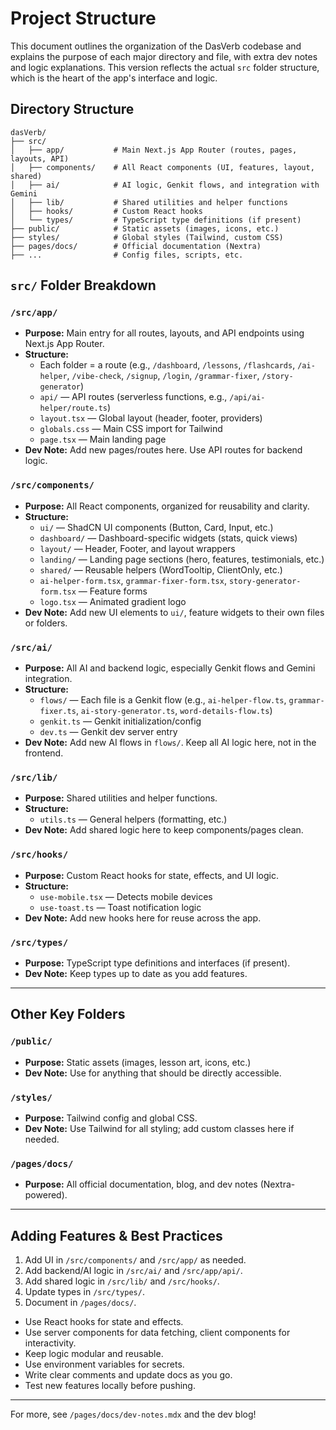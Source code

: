 # Project Structure

This document outlines the organization of the DasVerb codebase and explains the purpose of each major directory and file, with extra dev notes and logic explanations. This version reflects the actual `src` folder structure, which is the heart of the app's interface and logic.

## Directory Structure

```
dasVerb/
├── src/
│   ├── app/           # Main Next.js App Router (routes, pages, layouts, API)
│   ├── components/    # All React components (UI, features, layout, shared)
│   ├── ai/            # AI logic, Genkit flows, and integration with Gemini
│   ├── lib/           # Shared utilities and helper functions
│   ├── hooks/         # Custom React hooks
│   └── types/         # TypeScript type definitions (if present)
├── public/            # Static assets (images, icons, etc.)
├── styles/            # Global styles (Tailwind, custom CSS)
├── pages/docs/        # Official documentation (Nextra)
├── ...                # Config files, scripts, etc.
```

## `src/` Folder Breakdown

### `/src/app/`
- **Purpose:** Main entry for all routes, layouts, and API endpoints using Next.js App Router.
- **Structure:**
  - Each folder = a route (e.g., `/dashboard`, `/lessons`, `/flashcards`, `/ai-helper`, `/vibe-check`, `/signup`, `/login`, `/grammar-fixer`, `/story-generator`)
  - `api/` — API routes (serverless functions, e.g., `/api/ai-helper/route.ts`)
  - `layout.tsx` — Global layout (header, footer, providers)
  - `globals.css` — Main CSS import for Tailwind
  - `page.tsx` — Main landing page
- **Dev Note:** Add new pages/routes here. Use API routes for backend logic.

### `/src/components/`
- **Purpose:** All React components, organized for reusability and clarity.
- **Structure:**
  - `ui/` — ShadCN UI components (Button, Card, Input, etc.)
  - `dashboard/` — Dashboard-specific widgets (stats, quick views)
  - `layout/` — Header, Footer, and layout wrappers
  - `landing/` — Landing page sections (hero, features, testimonials, etc.)
  - `shared/` — Reusable helpers (WordTooltip, ClientOnly, etc.)
  - `ai-helper-form.tsx`, `grammar-fixer-form.tsx`, `story-generator-form.tsx` — Feature forms
  - `logo.tsx` — Animated gradient logo
- **Dev Note:** Add new UI elements to `ui/`, feature widgets to their own files or folders.

### `/src/ai/`
- **Purpose:** All AI and backend logic, especially Genkit flows and Gemini integration.
- **Structure:**
  - `flows/` — Each file is a Genkit flow (e.g., `ai-helper-flow.ts`, `grammar-fixer.ts`, `ai-story-generator.ts`, `word-details-flow.ts`)
  - `genkit.ts` — Genkit initialization/config
  - `dev.ts` — Genkit dev server entry
- **Dev Note:** Add new AI flows in `flows/`. Keep all AI logic here, not in the frontend.

### `/src/lib/`
- **Purpose:** Shared utilities and helper functions.
- **Structure:**
  - `utils.ts` — General helpers (formatting, etc.)
- **Dev Note:** Add shared logic here to keep components/pages clean.

### `/src/hooks/`
- **Purpose:** Custom React hooks for state, effects, and UI logic.
- **Structure:**
  - `use-mobile.tsx` — Detects mobile devices
  - `use-toast.ts` — Toast notification logic
- **Dev Note:** Add new hooks here for reuse across the app.

### `/src/types/`
- **Purpose:** TypeScript type definitions and interfaces (if present).
- **Dev Note:** Keep types up to date as you add features.

---

## Other Key Folders

### `/public/`
- **Purpose:** Static assets (images, lesson art, icons, etc.)
- **Dev Note:** Use for anything that should be directly accessible.

### `/styles/`
- **Purpose:** Tailwind config and global CSS.
- **Dev Note:** Use Tailwind for all styling; add custom classes here if needed.

### `/pages/docs/`
- **Purpose:** All official documentation, blog, and dev notes (Nextra-powered).

---

## Adding Features & Best Practices
1. Add UI in `/src/components/` and `/src/app/` as needed.
2. Add backend/AI logic in `/src/ai/` and `/src/app/api/`.
3. Add shared logic in `/src/lib/` and `/src/hooks/`.
4. Update types in `/src/types/`.
5. Document in `/pages/docs/`.

- Use React hooks for state and effects.
- Use server components for data fetching, client components for interactivity.
- Keep logic modular and reusable.
- Use environment variables for secrets.
- Write clear comments and update docs as you go.
- Test new features locally before pushing.

---

For more, see `/pages/docs/dev-notes.mdx` and the dev blog! 